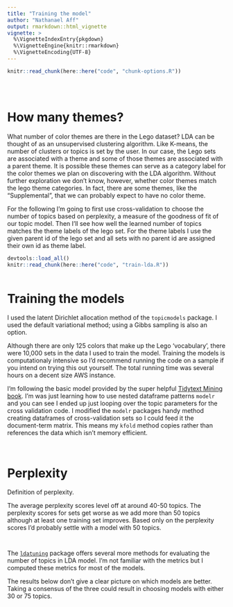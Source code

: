 ```yaml
---
title: "Training the model"
author: "Nathanael Aff"
output: rmarkdown::html_vignette
vignette: >
  %\VignetteIndexEntry{pkgdown}
  %\VignetteEngine{knitr::rmarkdown}
  %\VignetteEncoding{UTF-8}
---
```


<!-- The file analysis/chunks.R contains chunks that define default settings
shared across the workflowr files. -->
```r
knitr::read_chunk(here::here("code", "chunk-options.R"))
```

<!-- Update knitr chunk options -->
```r
```

<!-- Insert the date the file was last updated -->
```r
```

<!-- Insert the code version (Git commit SHA1) if Git repository exists and R
 package git2r is installed -->
```r
```

<!-- Add your analysis here -->

# How many themes?

What number of color themes are there in the Lego dataset? LDA can be thought of as an unsupervised clustering algorithm. Like K-means, the number of clusters or topics is set by the user. In our case, the Lego sets are associated with a theme and some of those themes are associated with a parent theme. It is possible these themes can serve as a category label for the color themes we plan on discovering with the LDA algorithm. Without further exploration we don't know, however, whether color themes match the lego theme categories. In fact, there are some themes, like the "Supplemental", that we can probably expect to have no color theme. 

For the following I'm going to first use cross-validation to choose the number of topics based on perplexity, a measure of the goodness of fit of our topic model. Then I'll see how well the learned number of topics matches the theme labels of the lego set. For the theme labels I use the given parent id of the lego set and all sets with no parent id are assigned their own id as theme label. 

```r
devtools::load_all()
knitr::read_chunk(here::here("code", "train-lda.R"))
```

```r
```

# Training the models 

I used the latent Dirichlet allocation method of the `topicmodels` package. I used the default variational method; using a Gibbs sampling is also an option. 

Although there are only 125 colors that make up the Lego 'vocabulary', there were 10,000 sets in the data I used to train the model. Training the models is computationaly intensive so I'd recommend running the code on a sample if you intend on trying this out yourself. The total running time was several hours on a decent size AWS instance.

I'm following the basic model provided by the super helpful [Tidytext Mining book](tidytextmining.com). I'm was just learning how to use nested dataframe patterns `modelr` and you can see I ended up just looping over the topic parameters for the cross validation code. I modified the `modelr` packages handy method creating dataframes of cross-validation sets so I could feed it the document-term matrix. This means my `kfold` method copies rather than references the data which isn't memory efficient.



```r

```


```r
```

# Perplexity 

Definition of perplexity. 

The average perplexity scores level off at around 40-50 topics. The perplexity scores for sets get worse as we add more than 50 topics although at least one training set improves. Based only on the perplexity scores I'd probably settle with a model with 50 topics. 


```r

```


```r

```

The [`ldatuning`](https://cran.r-project.org/web/packages/ldatuning/vignettes/topics.html) package offers several more methods for evaluating the number of topics in LDA model. I'm not familiar with the metrics but I computed these metrics for most of the models. 

The results below don't give a clear picture on which models are better. Taking a consensus of the three could result in choosing models with either 30 or 75 topics. 


```r
```



